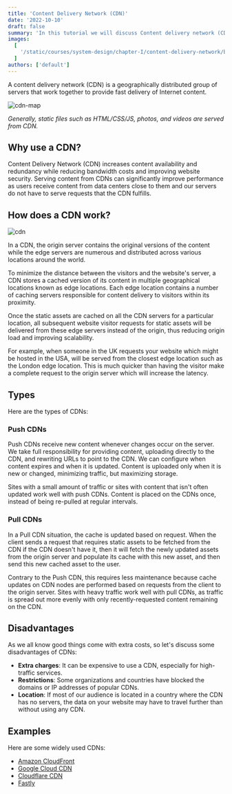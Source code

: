 ```yaml
---
title: 'Content Delivery Network (CDN)'
date: '2022-10-10'
draft: false
summary: 'In this tutorial we will discuss Content delivery network (CDN)'
images:
  [
    '/static/courses/system-design/chapter-I/content-delivery-network/banner.png',
  ]
authors: ['default']
---
```


A content delivery network (CDN) is a geographically distributed group of servers that work together to provide fast delivery of Internet content.

![cdn-map](/static/courses/system-design/chapter-I/content-delivery-network/cdn-map.png)

_Generally, static files such as HTML/CSS/JS, photos, and videos are served from CDN._

## Why use a CDN?

Content Delivery Network (CDN) increases content availability and redundancy while reducing bandwidth costs and improving website security. Serving content from CDNs can significantly improve performance as users receive content from data centers close to them and our servers do not have to serve requests that the CDN fulfills.

## How does a CDN work?

![cdn](/static/courses/system-design/chapter-I/content-delivery-network/cdn.png)

In a CDN, the origin server contains the original versions of the content while the edge servers are numerous and distributed across various locations around the world.

To minimize the distance between the visitors and the website's server, a CDN stores a cached version of its content in multiple geographical locations known as edge locations. Each edge location contains a number of caching servers responsible for content delivery to visitors within its proximity.

Once the static assets are cached on all the CDN servers for a particular location, all subsequent website visitor requests for static assets will be delivered from these edge servers instead of the origin, thus reducing origin load and improving scalability.

For example, when someone in the UK requests your website which might be hosted in the USA, will be served from the closest edge location such as the London edge location. This is much quicker than having the visitor make a complete request to the origin server which will increase the latency.

## Types

Here are the types of CDNs:

### Push CDNs

Push CDNs receive new content whenever changes occur on the server. We take full responsibility for providing content, uploading directly to the CDN, and rewriting URLs to point to the CDN. We can configure when content expires and when it is updated. Content is uploaded only when it is new or changed, minimizing traffic, but maximizing storage.

Sites with a small amount of traffic or sites with content that isn't often updated work well with push CDNs. Content is placed on the CDNs once, instead of being re-pulled at regular intervals.

### Pull CDNs

In a Pull CDN situation, the cache is updated based on request. When the client sends a request that requires static assets to be fetched from the CDN if the CDN doesn't have it, then it will fetch the newly updated assets from the origin server and populate its cache with this new asset, and then send this new cached asset to the user.

Contrary to the Push CDN, this requires less maintenance because cache updates on CDN nodes are performed based on requests from the client to the origin server. Sites with heavy traffic work well with pull CDNs, as traffic is spread out more evenly with only recently-requested content remaining on the CDN.

## Disadvantages

As we all know good things come with extra costs, so let's discuss some disadvantages of CDNs:

- **Extra charges**: It can be expensive to use a CDN, especially for high-traffic services.
- **Restrictions**: Some organizations and countries have blocked the domains or IP addresses of popular CDNs.
- **Location**: If most of our audience is located in a country where the CDN has no servers, the data on your website may have to travel further than without using any CDN.

## Examples

Here are some widely used CDNs:

- [Amazon CloudFront](https://aws.amazon.com/cloudfront/)
- [Google Cloud CDN](https://cloud.google.com/cdn)
- [Cloudflare CDN](https://www.cloudflare.com/cdn/)
- [Fastly](https://www.fastly.com/products/cdn)
